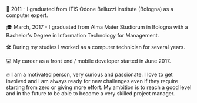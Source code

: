<p>
  🏫 2011 - I graduated from ITIS Odone Belluzzi institute (Bologna) as a
  computer expert.
</p>
<p>
  🎓 March, 2017 - I graduated from Alma Mater Studiorum in Bologna with a
  Bachelor's Degree in Information Technology for Management.
</p>
<p>🛠 During my studies I worked as a computer technician for several years.</p>
<p>💻 My career as a front end / mobile developer started in June 2017.</p>
<p>
  🔥 I am a motivated person, very curious and passionate. I love to get
  involved and i am always ready for new challenges even if they require
  starting from zero or giving more effort. My ambition is to reach a good level
  and in the future to be able to become a very skilled project manager.
</p>

